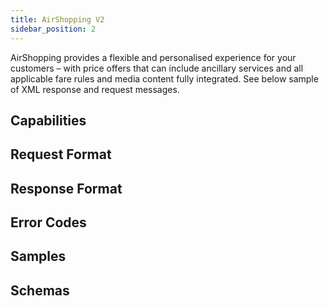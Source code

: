 ```yaml
---
title: AirShopping V2
sidebar_position: 2
---
```

AirShopping provides a flexible and personalised experience for your customers – with price offers that can include ancillary services and all applicable fare rules and media content fully integrated. See below sample of XML response and request messages.

## Capabilities

## Request Format

## Response Format

## Error Codes

## Samples

## Schemas
